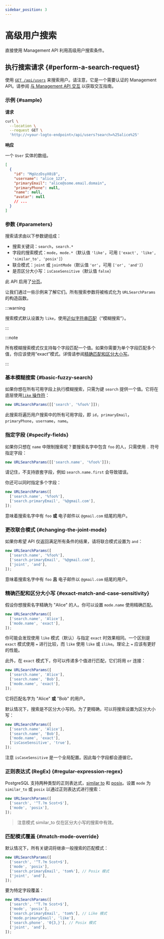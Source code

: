 ```yaml
---
sidebar_position: 3
---
```


# 高级用户搜索

直接使用 Management API 利用高级用户搜索条件。

## 执行搜索请求 \{#perform-a-search-request}

使用 [`GET /api/users`](https://openapi.logto.io/operation/operation-getuser) 来搜索用户。请注意，它是一个需要认证的 Management API。请参阅 [与 Management API 交互](/integrate-logto/interact-with-management-api) 以获取交互指南。

### 示例 \{#sample}

**请求**

```bash
curl \
  --location \
  --request GET \
  'http://<your-logto-endpoint>/api/users?search=%25alice%25'

```

**响应**

一个 `User` 实体的数组。

```json
[
  {
    "id": "MgUzzDsyX0iB",
    "username": "alice_123",
    "primaryEmail": "alice@some.email.domain",
    "primaryPhone": null,
    "name": null,
    "avatar": null
    // ...
  }
]
```

### 参数 \{#parameters}

搜索请求由以下参数键组成：

- 搜索关键词：`search`，`search.*`
- 字段的搜索模式：`mode`，`mode.*`（默认值 `'like'`，可用 `['exact', 'like', 'similar_to', 'posix']`）
- 联合模式：`joint` 或 `jointMode`（默认值 `'or'`，可用 `['or', 'and']`）
- 是否区分大小写：`isCaseSensitive`（默认值 `false`）

此 API 启用了[分页](/integrate-logto/interact-with-management-api/#managing-paginated-api-responses)。

让我们通过一些示例来了解它们。所有搜索参数将被格式化为 `URLSearchParams` 的构造函数。

:::warning

搜索模式默认设置为 `like`，使用[近似字符串匹配](https://en.wikipedia.org/wiki/Approximate_string_matching)（“模糊搜索”）。

:::

:::note

所有模糊搜索模式仅支持每个字段匹配一个值。如果你需要为单个字段匹配多个值，你应该使用“exact”模式。详情请参阅[精确匹配和区分大小写](./#exact-match-and-case-sensitivity)。

:::

### 基本模糊搜索 \{#basic-fuzzy-search}

如果你想在所有可用字段上执行模糊搜索，只需为键 `search` 提供一个值。它将在底层使用[`like` 操作符](https://www.postgresql.org/docs/current/functions-matching.html#FUNCTIONS-LIKE)：

```javascript
new URLSearchParams([['search', '%foo%']]);
```

此搜索将遍历用户搜索中的所有可用字段，即 `id`，`primaryEmail`，`primaryPhone`，`username`，`name`。

### 指定字段 \{#specify-fields}

如果你只想在 `name` 中限制搜索呢？要搜索名字中包含 `foo` 的人，只需使用 `.` 符号指定字段：

```javascript
new URLSearchParams([['search.name', '%foo%']]);
```

请记住，不支持嵌套字段，例如 `search.name.first` 会导致错误。

你还可以同时指定多个字段：

```javascript
new URLSearchParams([
  ['search.name', '%foo%'],
  ['search.primaryEmail', '%@gmail.com'],
]);
```

意味着搜索名字中有 `foo` **或** 电子邮件以 `@gmail.com` 结尾的用户。

### 更改联合模式 \{#changing-the-joint-mode}

如果你希望 API 仅返回满足所有条件的结果，请将联合模式设置为 `and`：

```javascript
new URLSearchParams([
  ['search.name', '%foo%'],
  ['search.primaryEmail', '%@gmail.com'],
  ['joint', 'and'],
]);
```

意味着搜索名字中有 `foo` **且** 电子邮件以 `@gmail.com` 结尾的用户。

### 精确匹配和区分大小写 \{#exact-match-and-case-sensitivity}

假设你想搜索名字精确为 "Alice" 的人。你可以设置 `mode.name` 使用精确匹配。

```javascript
new URLSearchParams([
  ['search.name', 'Alice'],
  ['mode.name', 'exact'],
]);
```

你可能会发现使用 `like` 模式（默认）与指定 `exact` 时效果相同。一个区别是 `exact` 模式使用 `=` 进行比较，而 `like` 使用 `like` 或 `ilike`。理论上 `=` 应该有更好的性能。

此外，在 `exact` 模式下，你可以传递多个值进行匹配，它们将用 `or` 连接：

```javascript
new URLSearchParams([
  ['search.name', 'Alice'],
  ['search.name', 'Bob'],
  ['mode.name', 'exact'],
]);
```

它将匹配名字为 "Alice" **或** "Bob" 的用户。

默认情况下，搜索是不区分大小写的。为了更精确，可以将搜索设置为区分大小写：

```javascript
new URLSearchParams([
  ['search.name', 'Alice'],
  ['search.name', 'Bob'],
  ['mode.name', 'exact'],
  ['isCaseSensitive', 'true'],
]);
```

注意 `isCaseSensitive` 是一个全局配置。因此每个字段都会遵循它。

### 正则表达式 (RegEx) \{#regular-expression-regex}

PostgreSQL 支持两种类型的正则表达式，[similar to](https://www.postgresql.org/docs/current/functions-matching.html#FUNCTIONS-SIMILARTO-REGEXP) 和 [posix](https://www.postgresql.org/docs/current/functions-matching.html#FUNCTIONS-POSIX-REGEXP)。设置 `mode` 为 `similar_to` 或 `posix` 以通过正则表达式进行搜索：

```javascript
new URLSearchParams([
  ['search', '^T.?m Scot+$'],
  ['mode', 'posix'],
]);
```

> 注意模式 similar_to 仅在区分大小写的搜索中有效。

### 匹配模式覆盖 \{#match-mode-override}

默认情况下，所有关键词将继承一般搜索的匹配模式：

```javascript
new URLSearchParams([
  ['search', '^T.?m Scot+$'],
  ['mode', 'posix'],
  ['search.primaryEmail', 'tom%'], // Posix 模式
  ['joint', 'and'],
]);
```

要为特定字段覆盖：

```javascript
new URLSearchParams([
  ['search', '^T.?m Scot+$'],
  ['mode', 'posix'],
  ['search.primaryEmail', 'tom%'], // Like 模式
  ['mode.primaryEmail', 'like'],
  ['search.phone', '0{3,}'], // Posix 模式
  ['joint', 'and'],
]);
```
